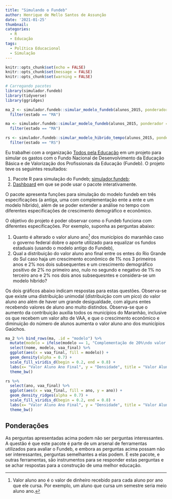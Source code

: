 ```yaml
---
title: "Simulando o Fundeb"
author: Henrique de Mello Santos de Assunção
date: '2021-01-25'
thumbnail:
categories:
  - R
  - Educação
tags:
  - Política Educacional
  - Simulação
---
```


```r
knitr::opts_chunk$set(echo = FALSE)
knitr::opts_chunk$set(message = FALSE)
knitr::opts_chunk$set(warning = FALSE)

# Carregando pacotes
library(simulador.fundeb)
library(tidyverse)
library(ggridges)

ma_2 <- simulador.fundeb::simular_modelo_fundeb(alunos_2015, ponderador = ponderador_alunos, base_financas = financas_2015, base_socioeconomica = socioeco_2015, complem_uniao = .2) %>% 
  filter(estado == "MA")

ma <- simulador.fundeb::simular_modelo_fundeb(alunos_2015, ponderador = ponderador_alunos, base_financas = financas_2015, base_socioeconomica = socioeco_2015, complem_uniao = .1) %>% 
  filter(estado == "MA")

rs <- simulador.fundeb::simular_modelo_hibrido_tempo(alunos_2015, ponderador = ponderador_alunos, base_financas = financas_2015, base_socioeconomica = socioeco_2015, complem_uniao = c(.1), equalizacao_socio = .5, crescimento_economico =c(.01, .01, .01, .02, .02), crescimento_demografico =c(0.02, 0, -.01, -.02, -.02)) %>% 
  filter(estado == "RS")

```


Eu trabalhei com a organização [Todos pela Educação](https://todospelaeducacao.org.br/) em um projeto para simular os gastos com o Fundo Nacional de Desenvolvimento da Educação Básica e de Valorização dos Profissionais da Educação (Fundeb). O projeto teve os seguintes resultados:

1. Pacote R para simulação do Fundeb; [simulador.fundeb](https://github.com/mellohenrique/simulador.fundeb);
2. [Dashboard](https://simuladorfundeb.todospelaeducacao.org.br/) em que se pode usar o pacote interativamente.

O pacote apresenta funções para simulação do modelo fundeb em três especificações (a antiga, uma com complementação ente a ente e um modelo híbrido), além de se poder extender a análise no tempo com diferentes especificações de crescimento demográfico e econômico.

O objetivo do projeto é poder observar como o Fundeb funciona com diferentes especificações. Por exemplo, suponha as perguntas abaixo:

1. Quanto é alterado o valor aluno ano[^1] dos municípios do maranhão caso o governo federal dobre o aporte utilizado para equalizar os fundos estaduais (usando o modelo antigo do Fundeb),
2. Qual a distribuição do valor aluno ano final entre os entes do Rio Grande do Sul caso haja um crescimento econômico de 1% nos 3 primeiros anos e 2% nos dois subsequentes e um crescimento demográfico positivo de 2% no primeiro ano, nulo no segundo e negativo de 1% no terceiro ano e 2% nos dois anos subsequesntes e considera-se um modelo híbrido?

Os dois gráficos abaixo indicam respostas para estas questões. Observa-se que existe uma distribuição unimodal (distribuição com um pico) do valor aluno ano além de haver um grande desigualdade, com alguns entes recebendo valores de aluno ano muito distindos. Observa-se que o aumento da contribuição auxilia todos os municípios do Maranhão, inclusive os que recebem um valor alto de VAA, e que o crescimento econômico e diminuição do número de alunos aumenta o valor aluno ano dos municípios Gaúchos.

```r
ma_2 %>% bind_rows(ma, .id = "modelo") %>% 
  mutate(modelo = ifelse(modelo == 1, "Complementação de 20%\ndo valor do fundo pela União", "Complementação de 10%\ndo valor do fundo pela União")) %>% 
  select(nome, modelo, vaa_final) %>% 
  ggplot(aes(x = vaa_final, fill = modelo)) +
  geom_density(alpha = 0.7) +
  scale_fill_viridis_d(begin = 0.2, end = 0.8) +
  labs(x= "Valor Aluno Ano Final", y = "Densidade", title = "Valor Aluno Ano Final recebido pelo municípios Maranhanses em diferentes modelo", fill = "Modelo") +
  theme_bw()
```

```r
rs %>% 
  select(ano, vaa_final) %>% 
  ggplot(aes(x = vaa_final, fill = ano, y = ano)) +
  geom_density_ridges(alpha = 0.7) +
  scale_fill_viridis_d(begin = 0.2, end = 0.8) +
  labs(x= "Valor Aluno Ano Final", y = "Densidade", title = "Valor Aluno Ano Final recebido pelo municípios Gaúchos em diferentes anos", fill = "Ano") +
  theme_bw()
```


[^1]: Valor aluno ano é o valor de dinheiro recebido para cada aluno por ano que ele cursa. Por exemplo, um aluno que cursa um semestre seria meio aluno ano.

## Ponderações

As perguntas apresentadas acima podem não ser perguntas interessantes. A questão é que este pacote é parte de um arsenal de ferramentas utilizados para avaliar o Fundeb, e embora as perguntas acima possam não ser interessantes, perguntas semelhantes a elas podem. E este pacote, e outras ferramentas, são instrumentos para se responder estas perguntas e se achar respostas para a construção de uma melhor educação.